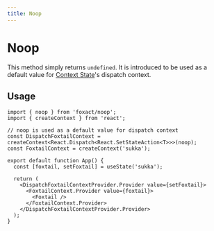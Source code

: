 ```yaml
---
title: Noop
---
```


# Noop


<ExportMetaInfo />

This method simply returns `undefined`. It is introduced to be used as a default value for [Context State](/context-state)'s dispatch context.

## Usage

```tsx
import { noop } from 'foxact/noop';
import { createContext } from 'react';

// noop is used as a default value for dispatch context
const DispatchFoxtailContext = createContext<React.Dispatch<React.SetStateAction<T>>>(noop);
const FoxtailContext = createContext('sukka');

export default function App() {
  const [foxtail, setFoxtail] = useState('sukka');

  return (
    <DispatchFoxtailContextProvider.Provider value={setFoxtail}>
      <FoxtailContext.Provider value={foxtail}>
        <Foxtail />
      </FoxtailContext.Provider>
    </DispatchFoxtailContextProvider.Provider>
  );
}
```
